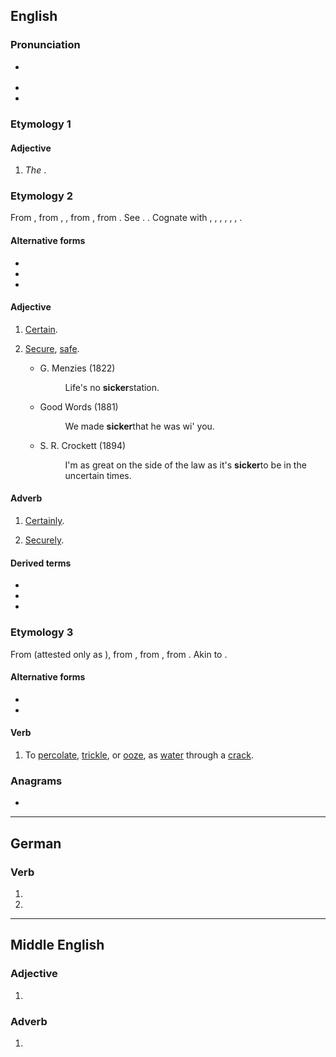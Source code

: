 ==English==

===Pronunciation===
* {{a|GA}} {{IPA|en|/ˈsɪkɚ/}}
* {{rhymes|ɪkə(ɹ)|lang=en}}
* {{audio|en-uk-sicker.ogg|Audio (US)|lang=en}}

===Etymology 1===
{{compound|en|sick|-er}}

====Adjective====
{{head|en|comparative adjective}}

# ''The'' {{en-comparative of|sick}}.

===Etymology 2===
From {{inh|en|enm|siker||secure, safe, stable, certain; gewiss, securely, safely, certainly}}, from {{inh|en|ang|sicer}}, {{m|ang|sicor||secure from, free from guilt and the punishment, safe, free from danger or harm, sure, certain, free from doubt, trustworthy}}, from {{inh|en|gem-pro|*sikuraz||free, secure}}, from {{etyl|la|en}} {{m|la|sēcūrus||secure|lit=without care}}. See {{l|en|secure}}. {{doublet|en|sure|secure}}. Cognate with {{cog|sco|siker}}, {{m|sco|seker||safe, secure}}, {{cog|frr|sijcker||sure, secure}}, {{cog|nl|zeker||sure, certain, safe, secure, confirmed}}, {{cog|de|sicher||sure, secure, confirmed}}, {{cog|sv|säker||secure, safe, sure}}, {{cog|no|sikker||secure}}.

====Alternative forms====
* {{l|en|siker}}
* {{l|en|siccer}}
* {{l|en|siccar}}

====Adjective====
{{en-adj|?}}

# {{lb|en|obsolete|outside|dialects}} [[certain|Certain]].
#: {{ux|en|I'm '''sicker''' that he's not home.}}
# {{lb|en|obsolete|outside|dialects}} [[secure|Secure]], [[safe]].
#: {{ux|en|To walk a '''sicker '''path}}
#* G. Menzies (1822)
#*: Life's no '''sicker '''station.
#* Good Words (1881)
#*: We made '''sicker '''that he was wi' you.
#* S. R. Crockett (1894)
#*: I'm as great on the side of the law as it's '''sicker '''to be in the uncertain times.

====Adverb====
{{en-adv|?}}

# {{lb|en|obsolete|outside|dialects}} [[certainly|Certainly]].
# {{lb|en|obsolete|outside|dialects}} [[securely|Securely]].

====Derived terms====
* {{l|en|sickerly}}
* {{l|en|sickerhood}}
* {{l|en|sickerness}}

===Etymology 3===
From {{inh|en|enm|*sikeren}} (attested only as {{m|enm|sikeniez|t=(it) trickles, (it) leaks, (it) oozes}}), from {{inh|en|ang|sicerian|t=to ooze, seep}}, from {{inh|en|gem-pro|*sikrōną|t=to trickle}}, from {{der|en|gem-pro|*sīką|t=slow running water}}. Akin to {{m|en|sitch}}.

====Alternative forms====
* {{l|en|sigger}}
* {{l|en|zigger}}

====Verb====
{{en-verb}}

# {{lb|en|mining|UK|dialect}} To [[percolate]], [[trickle]], or [[ooze]], as [[water]] through a [[crack]].

{{Webster 1913}}

===Anagrams===
* {{anagrams|en|a=ceikrs|Rickes|Riecks|ickers|scrike}}

----

==German==

===Verb===
{{head|de|verb form}}

# {{de-verb form of|sickern|1|s|g}}
# {{de-verb form of|sickern|i|s}}

----

==Middle English==

===Adjective===
{{head|enm|adjective}}

# {{alternative form of|lang=enm|siker}}

===Adverb===
{{head|enm|adverb}}

# {{alternative form of|lang=enm|siker}}